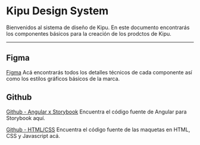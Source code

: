

# Kipu Design System 

Bienvenidos al sistema de diseño de Kipu. En este documento encontrarás los componentes básicos para la creación de los prodctos de Kipu.

---



## Figma

[Figma](https://www.figma.com/design/unLwOv5CtQYCXmii0M5Qmi/TFM-Kipu-Design-System?node-id=350-496&t=h44zjU20ZH56fW6K-1) 
Acá encontrarás todos los detalles técnicos de cada componente así como los estilos gráficos básicos de la marca.

## Github

[Github - Angular x Storybook](https://github.com/alegrau/Kipu-Design-System) 
Encuentra el código fuente de Angular para Storybook aquí.

[Github - HTML/CSS](https://github.com/alegrau/Kipu-Design-System) 
Encuentra el código fuente de las maquetas en HTML, CSS y Javascript acá.

